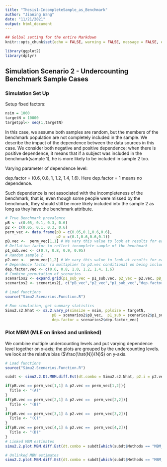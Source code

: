```yaml
---
title: "Thesis1-IncompleteSample_as_Benchmark"
author: "Jianing Wang"
date: "11/21/2021"
output: html_document
---
```


```r
## Golbal setting for the entire Markdown
knitr::opts_chunk$set(echo = FALSE, warning = FALSE, message = FALSE, error = FALSE)
```

```r
library(ggplot2)
library(dplyr)
```

## Simulation Scenario 2 - Undercounting Benchmark Sample Cases

### Simulation Set Up 

Setup fixed factors:

```r
nsim = 1000
targetN = 10000
targetppl<- seq(1,targetN)
```

In this case, we assume both samples are random, but the members of the benchmark population are not completely included in the sample. We describe the impact of the dependence between the data sources in this case. We consider both negative and positive dependence; when there is positive dependence, it means that if a subject was included in the benchmark(sample 1), he is more likely to be included in sample 2 too.

Varying parameter of dependence level: 

dep.factor = (0.6, 0.8, 1, 1.2, 1.4, 1.6). Here dep.factor = 1 means no dependence.

Such dependence is not associated with the incompleteness of the benchmark, that is, even though some people were missed by the benchmark, they should still be more likely included into the sample 2 as long as they have the benchmark attribute.

```r
# True Benchmark prevalence
pB <- c(0.05, 0.1, 0.3, 0.6)
p2 <- c(0.05, 0.1, 0.3, 0.6)
perm_vec <- data.frame(pB = c(0.05,0.1,0.6,0.6),
                       p2 = c(0.1,0.6,0.6,0.1))
pB.vec <-  perm_vec[1,1] # We vary this value to look at results for each of the sampling probability cases
# Deflation factor to reflect incomplete sample of the benchmark
p1_sub.vec <- c(0.7, 0.8, 0.9, 0.95)
# Random sample 2 
p2.vec <-  perm_vec[1,2] # We vary this value to look at results for each of the sampling probability cases
# Dependence factor (a multiplier to p2.vec conditional on being included in the benchmark already)
dep.factor.vec <- c(0.6, 0.8, 1.0, 1.2, 1.4, 1.6)
# Combine permutation of scenarios
scenarios2 <- expand.grid(p1_sub_vec = p1_sub.vec, p2_vec = p2.vec, pB_vec = pB.vec, dep.factor_vec = dep.factor.vec)
scenarios2 <- scenarios2[, c("pB_vec","p2_vec","p1_sub_vec","dep.factor_vec")]

# Load functions
source("Simu2.Scenarios.Function.R")

# Run simulation, get summary statistics
Simu2.s2.Nhat <- s2.2.vary_p(simsize = nsim, pplsize = targetN, 
                     pB = scenarios2$pB_vec,  p1_sub = scenarios2$p1_sub_vec, p2 = scenarios2$p2_vec,
                     dep.factor = scenarios2$dep.factor_vec)
```


### Plot MBM (MLE on linked and unlinked)

We combine multiple undercounting levels and put varying dependence level together on x-axis; the plots are grouped by the undercounting levels. we look at the relative bias ($\frac{\hat{N}}{N}$) on y-axis.

```r
# Load functions
source("Simu2.Scenarios.Function.R")

subdt <- simu2.2.Dt.MBM.diff.Est(dt.combo = Simu2.s2.Nhat, p2.i = p2.vec, p1_pB.i = pB.vec, p1_sub = p1_sub.vec, dep.factor = dep.factor.vec)

if(pB.vec == perm_vec[1,1] & p2.vec == perm_vec[1,2]){
  Title <- "(A)"
}
if(pB.vec == perm_vec[2,1] & p2.vec ==  perm_vec[2,2]){
  Title <- "(B)"
}
if(pB.vec == perm_vec[3,1] & p2.vec ==  perm_vec[3,2]){
  Title <- "(C)"
}
if(pB.vec == perm_vec[4,1] & p2.vec ==  perm_vec[4,2]){
  Title <- "(D)"
}
# Linked MBM estimates
simu2.2.plot.MBM.diff.Est(dt.combo = subdt[which(subdt$Methods == "MBM_link_MLE"),], p2.i = p2.vec, p1_pB.i = pB.vec, p1_sub = p1_sub.vec, dep.factor = dep.factor.vec, title = Title, linkage = "link")

# Unlinked MBM estimates
simu2.2.plot.MBM.diff.Est(dt.combo = subdt[which(subdt$Methods == "MBM_unlk_MLE"),], p2.i = p2.vec, p1_pB.i = pB.vec, p1_sub = p1_sub.vec, dep.factor = dep.factor.vec, title = Title, linkage = "unlink")

```


